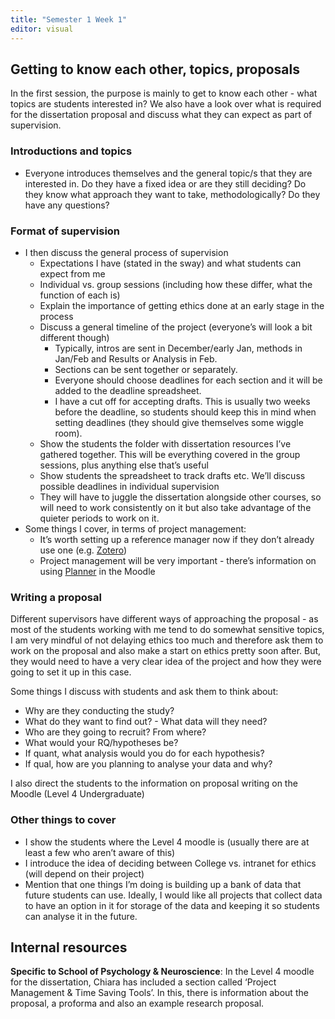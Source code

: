 ```yaml
---
title: "Semester 1 Week 1"
editor: visual
---
```


## Getting to know each other, topics, proposals

In the first session, the purpose is mainly to get to know each other - what topics are students interested in? We also have a look over what is required for the dissertation proposal and discuss what they can expect as part of supervision.

### Introductions and topics

-   Everyone introduces themselves and the general topic/s that they are interested in. Do they have a fixed idea or are they still deciding? Do they know what approach they want to take, methodologically? Do they have any questions?

### Format of supervision

-   I then discuss the general process of supervision
    -   Expectations I have (stated in the sway) and what students can expect from me
    -   Individual vs. group sessions (including how these differ, what the function of each is)
    -   Explain the importance of getting ethics done at an early stage in the process
    -   Discuss a general timeline of the project (everyone's will look a bit different though)
        -   Typically, intros are sent in December/early Jan, methods in Jan/Feb and Results or Analysis in Feb.\
        -   Sections can be sent together or separately.\
        -   Everyone should choose deadlines for each section and it will be added to the deadline spreadsheet.\
        -   I have a cut off for accepting drafts. This is usually two weeks before the deadline, so students should keep this in mind when setting deadlines (they should give themselves some wiggle room).\
    -   Show the students the folder with dissertation resources I've gathered together. This will be everything covered in the group sessions, plus anything else that's useful\
    -   Show students the spreadsheet to track drafts etc. We'll discuss possible deadlines in individual supervision
    -   They will have to juggle the dissertation alongside other courses, so will need to work consistently on it but also take advantage of the quieter periods to work on it.
-   Some things I cover, in terms of project management:
    -   It's worth setting up a reference manager now if they don't already use one (e.g. [Zotero](https://www.zotero.org/))
    -   Project management will be very important - there's information on using [Planner](https://www.microsoft.com/en-us/microsoft-365/planner/microsoft-planner) in the Moodle

### Writing a proposal

Different supervisors have different ways of approaching the proposal - as most of the students working with me tend to do somewhat sensitive topics, I am very mindful of not delaying ethics too much and therefore ask them to work on the proposal and also make a start on ethics pretty soon after. But, they would need to have a very clear idea of the project and how they were going to set it up in this case.

Some things I discuss with students and ask them to think about:

-   Why are they conducting the study?
-   What do they want to find out? - What data will they need?
-   Who are they going to recruit? From where?
-   What would your RQ/hypotheses be?
-   If quant, what analysis would you do for each hypothesis?
-   If qual, how are you planning to analyse your data and why?

I also direct the students to the information on proposal writing on the Moodle (Level 4 Undergraduate)

### Other things to cover

-   I show the students where the Level 4 moodle is (usually there are at least a few who aren't aware of this)
-   I introduce the idea of deciding between College vs. intranet for ethics (will depend on their project)
-   Mention that one things I'm doing is building up a bank of data that future students can use. Ideally, I would like all projects that collect data to have an option in it for storage of the data and keeping it so students can analyse it in the future.

## Internal resources

**Specific to School of Psychology & Neuroscience**: In the Level 4 moodle for the dissertation, Chiara has included a section called 'Project Management & Time Saving Tools'. In this, there is information about the proposal, a proforma and also an example research proposal.
